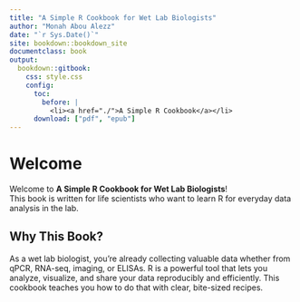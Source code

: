 ---
title: "A Simple R Cookbook for Wet Lab Biologists"
author: "Monah Abou Alezz"
date: "`r Sys.Date()`"
site: bookdown::bookdown_site
documentclass: book
output:
  bookdown::gitbook:
    css: style.css
    config:
      toc:
        before: |
          <li><a href="./">A Simple R Cookbook</a></li>
      download: ["pdf", "epub"]
---

# Welcome

Welcome to **A Simple R Cookbook for Wet Lab Biologists**!  
This book is written for life scientists who want to learn R for everyday data analysis in the lab.

## Why This Book?

As a wet lab biologist, you're already collecting valuable data whether from qPCR, RNA-seq, imaging, or ELISAs. R is a powerful tool that lets you analyze, visualize, and share your data reproducibly and efficiently. This cookbook teaches you how to do that with clear, bite-sized recipes.

